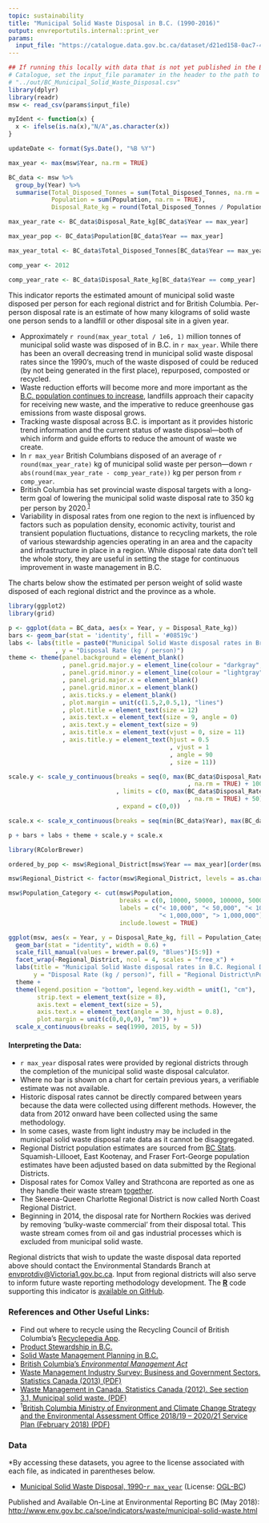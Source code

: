```yaml
---
topic: sustainability
title: "Municipal Solid Waste Disposal in B.C. (1990-2016)"
output: envreportutils.internal::print_ver
params:
  input_file: "https://catalogue.data.gov.bc.ca/dataset/d21ed158-0ac7-4afd-a03b-ce22df0096bc/resource/d2648733-e484-40f2-b589-48192c16686b/download/bcmunicipalsolidwastedisposal.csv"
---
```

<!--
Copyright 2018 Province of British Columbia

Licensed under the Apache License, Version 2.0 (the "License");
you may not use this file except in compliance with the License.
You may obtain a copy of the License at

http://www.apache.org/licenses/LICENSE-2.0

Unless required by applicable law or agreed to in writing, software distributed under the License is distributed on an "AS IS" BASIS,
WITHOUT WARRANTIES OR CONDITIONS OF ANY KIND, either express or implied.
See the License for the specific language governing permissions and limitations under the License.
-->


```r
## If running this locally with data that is not yet published in the BC Data
# Catalogue, set the input_file paramater in the header to the path to the file
# "../out/BC_Municipal_Solid_Waste_Disposal.csv"
library(dplyr)
library(readr)
msw <- read_csv(params$input_file)

myIdent <- function(x) {
  x <- ifelse(is.na(x),"N/A",as.character(x))
}

updateDate <- format(Sys.Date(), "%B %Y")

max_year <- max(msw$Year, na.rm = TRUE)

BC_data <- msw %>% 
  group_by(Year) %>% 
  summarise(Total_Disposed_Tonnes = sum(Total_Disposed_Tonnes, na.rm = TRUE), 
            Population = sum(Population, na.rm = TRUE), 
            Disposal_Rate_kg = round(Total_Disposed_Tonnes / Population * 1000))

max_year_rate <- BC_data$Disposal_Rate_kg[BC_data$Year == max_year]

max_year_pop <- BC_data$Population[BC_data$Year == max_year]

max_year_total <- BC_data$Total_Disposed_Tonnes[BC_data$Year == max_year]

comp_year <- 2012

comp_year_rate <- BC_data$Disposal_Rate_kg[BC_data$Year == comp_year]

```

This indicator reports the estimated amount of municipal solid waste
disposed per person for each regional district and for British Columbia.
Per-person disposal rate is an estimate of how many kilograms of solid
waste one person sends to a landfill or other disposal site in a given
year.

-   Approximately `r round(max_year_total / 1e6, 1)` million tonnes of municipal solid waste was
disposed of in B.C. in `r max_year`. While there has been an overall
decreasing trend in municipal solid waste disposal rates since the
1990's, much of the waste disposed of could be reduced (by not being
generated in the first place), repurposed, composted or recycled.
-   Waste reduction efforts will become more and more important as the
[B.C. population continues to
increase](http://www.env.gov.bc.ca/soe/indicators/sustainability/bc-population.html),
landfills approach their capacity for receiving new waste, and the
imperative to reduce greenhouse gas emissions from waste
disposal grows.
-   Tracking waste disposal across B.C. is important as it provides
historic trend information and the current status of waste
disposal---both of which inform and guide efforts to reduce the amount
of waste we create.
-   In `r max_year` British Columbians disposed of an average of `r round(max_year_rate)` kg of
municipal solid waste per person---down `r abs(round(max_year_rate - comp_year_rate))` 
kg per person from `r comp_year`.
-   British Columbia has set provincial waste disposal targets with a
long-term goal of lowering the municipal solid waste disposal rate
to 350 kg per person by 2020.^[1](#fn1)^
-   Variability in disposal rates from one region to the next is
influenced by factors such as population density, economic activity, 
tourist and transient population fluctuations, 
distance to recycling markets, the role of various stewardship
agencies operating in an area and the capacity and infrastructure in
place in a region. While disposal rate data don't tell the whole
story, they are useful in setting the stage for continuous
improvement in waste management in B.C.

The charts below show the estimated per person weight of solid waste
disposed of each regional district and the province as a
whole.

```r
library(ggplot2)
library(grid)

p <- ggplot(data = BC_data, aes(x = Year, y = Disposal_Rate_kg))
bars <- geom_bar(stat = 'identity', fill = '#08519c')
labs <- labs(title = paste0("Municipal Solid Waste disposal rates in British Columbia, 1990-", max_year)
             , y = "Disposal Rate (kg / person)")
theme <- theme(panel.background = element_blank()
               , panel.grid.major.y = element_line(colour = "darkgray", size = 0.5)
               , panel.grid.minor.y = element_line(colour = "lightgray", size = 0.5)
               , panel.grid.major.x = element_blank()
               , panel.grid.minor.x = element_blank()
               , axis.ticks.y = element_blank()
               , plot.margin = unit(c(1.5,2,0.5,1), "lines")
               , plot.title = element_text(size = 12)
               , axis.text.x = element_text(size = 9, angle = 0)
               , axis.text.y = element_text(size = 9)
               , axis.title.x = element_text(vjust = 0, size = 11)
               , axis.title.y = element_text(hjust = 0.5
                                             , vjust = 1
                                             , angle = 90
                                             , size = 11))

scale.y <- scale_y_continuous(breaks = seq(0, max(BC_data$Disposal_Rate_kg
                                                  , na.rm = TRUE) + 100, by = 100)
                              , limits = c(0, max(BC_data$Disposal_Rate_kg
                                                  , na.rm = TRUE) + 50)
                              , expand = c(0,0))

scale.x <- scale_x_continuous(breaks = seq(min(BC_data$Year), max(BC_data$Year), by = 5))

p + bars + labs + theme + scale.y + scale.x
```

```r
library(RColorBrewer)

ordered_by_pop <- msw$Regional_District[msw$Year == max_year][order(msw$Population[msw$Year == max_year])]

msw$Regional_District <- factor(msw$Regional_District, levels = as.character(ordered_by_pop))

msw$Population_Category <- cut(msw$Population, 
                               breaks = c(0, 10000, 50000, 100000, 500000, 1e6, Inf), 
                               labels = c("< 10,000", "< 50,000", "< 100,000", "< 500,000", 
                                          "< 1,000,000", "> 1,000,000"), 
                               include.lowest = TRUE)

ggplot(msw, aes(x = Year, y = Disposal_Rate_kg, fill = Population_Category)) +
  geom_bar(stat = "identity", width = 0.6) +
  scale_fill_manual(values = brewer.pal(9, "Blues")[5:9]) + 
  facet_wrap(~Regional_District, ncol = 4, scales = "free_x") + 
  labs(title = "Municipal Solid Waste disposal rates in B.C. Regional Districts, 1990-2016\n", 
       y = "Disposal Rate (kg / person)", fill = "Regional District\nPopulation") + 
  theme + 
  theme(legend.position = "bottom", legend.key.width = unit(1, "cm"), 
        strip.text = element_text(size = 8),
        axis.text = element_text(size = 5), 
        axis.text.x = element_text(angle = 30, hjust = 0.8), 
        plot.margin = unit(c(0,0,0,0), "mm")) + 
  scale_x_continuous(breaks = seq(1990, 2015, by = 5))
```

\begin{center}
\fbox{
\begin{minipage}[c]{12cm}
\textbf{What is Included in Disposal Rate?}
\vspace{-3.5mm}
\begin{itemize}
\itemsep1pt\parskip0pt\parsep0pt
\item
Disposal rates reported here include waste from the residential sector,
institutional, commercial, and light industrial sources as well as waste
from construction, demolition and renovation activities.
\item
Disposal rates do not include hazardous, biomedical, or agricultural
waste, motor vehicles or components, heavy industry, or contaminated
soil.
\item
Waste that is reused or recycled is also not included.
\end{itemize}
\end{minipage}
}
\end{center}


#### Interpreting the Data:

-   `r max_year` disposal rates were provided by regional districts through the
    completion of the municipal solid waste disposal calculator.
-   Where no bar is shown on a chart for certain previous years, a
    verifiable estimate was not available.
-   Historic disposal rates cannot be directly compared between years
    because the data were collected using different methods. However,
    the data from 2012 onward have been collected using the
    same methodology.
-   In some cases, waste from light industry may be included in the municipal 
    solid waste disposal rate data as it cannot be disaggregated.
-   Regional District population estimates are sourced from [BC       Stats](https://www2.gov.bc.ca/gov/content?id=36D1A7A4BEE248598281824C13CB65B6). Squamish-Lillooet, East Kootenay, and Fraser Fort-George population estimates have been adjusted based on data submitted by the Regional Districts.
-   Disposal rates for Comox Valley and Strathcona are reported as one
    as they handle their waste stream [together](http://www.cswm.ca/index.html).
- The Skeena-Queen Charlotte Regional District is now called North Coast Regional District.
-   Beginning in 2014, the disposal rate for Northern Rockies was
    derived by removing 'bulky-waste commercial' from their
    disposal total. This waste stream comes from oil and gas industrial
    processes which is excluded from municipal solid waste.

Regional districts that wish to update the waste disposal data reported
above should contact the Environmental Standards Branch at
<envprotdiv@Victoria1.gov.bc.ca>. Input from regional districts will
also serve to inform future waste reporting methodology development. The  [**R**](http://www.r-project.org) code supporting this indicator is [available on GitHub](https://github.com/bcgov/msw-disposal-indicator).

### References and Other Useful Links:

-   Find out where to recycle using the Recycling Council of British
    Columbia's [Recyclepedia App](http://www.rcbc.bc.ca/).
-   [Product Stewardship
    in B.C.](http://www2.gov.bc.ca/gov/content?id=BEBA70369C274C8FBA4FB42BE828A9EB)
-   [Solid Waste Management Planning
    in B.C.](http://www2.gov.bc.ca/gov/content?id=CBCECCAABAA2401B9FB3B7CE63129709)
-   [British Columbia's *Environmental Management
    Act*](http://www.bclaws.ca/EPLibraries/bclaws_new/document/ID/freeside/03053_00)
-   [Waste Management Industry Survey: Business and Government Sectors.
    Statistics Canada (2013)
    (PDF)](http://www.statcan.gc.ca/pub/16f0023x/16f0023x2013001-eng.pdf)
-   [Waste Management in Canada. Statistics Canada (2012). See section
    3.1, Municipal solid waste.
    (PDF)](http://www.statcan.gc.ca/pub/16-201-x/16-201-x2012000-eng.pdf)
-   ^1^[British Columbia Ministry of Environment and Climate Change Strategy and the Environmental Assessment Office 2018/19 &ndash; 2020/21 Service Plan (February 2018) (PDF)](http://bcbudget.gov.bc.ca/2018/sp/pdf/ministry/env.pdf)

### Data

\*By accessing these datasets, you agree to the license associated with
each file, as indicated in parentheses below.

-   [Municipal Solid Waste Disposal,
1990-`r max_year`](https://catalogue.data.gov.bc.ca/dataset/d21ed158-0ac7-4afd-a03b-ce22df0096bc) (License: [OGL-BC](http://www2.gov.bc.ca/gov/content?id=A519A56BC2BF44E4A008B33FCF527F61))

Published and Available On-Line at Environmental Reporting BC (May 2018):
<http://www.env.gov.bc.ca/soe/indicators/waste/municipal-solid-waste.html>
